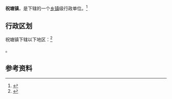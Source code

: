 {{中国乡级行政区|32/02/81/112/000}}

'''祝塘镇'''，是{{PRC admin/fullname|32/02/81/112/000|3}}下辖的一个[[乡镇|乡镇]]级行政单位。<ref>{{PRC admin/ref sgc|{{PRC admin/parent|32/02/81/112/000}}}}</ref>

== 行政区划 ==

祝塘镇下辖以下地区：<ref>{{PRC admin/ref sgc|32/02/81/112/000}}</ref>

{{PRC admin/children|32/02/81/112/000}}。

== 参考资料 ==

{{reflist}}

{{行政区划小作品}}
{{PRC admin/navcat|32/02/81/112/000}}